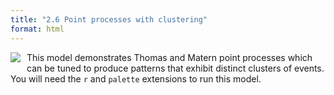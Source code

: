 ```yaml
---
title: "2.6 Point processes with clustering"
format: html
---
```


[![](2.6-cluster.png)](2.6-cluster.nlogo){style="float:left; margin-right:10px; margin-bottom:5px;"} This model demonstrates Thomas and Matern point processes which can be tuned to produce patterns that exhibit distinct clusters of events. You will need the `r` and `palette` extensions to run this model.
